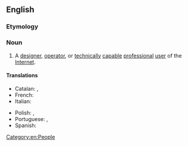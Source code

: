 {{also|Internaut}}
==English==

===Etymology===
{{suffix|en|Internet|naut}}

===Noun===
{{wikipedia}}
{{en-noun}}

# A [[designer]], [[operator]], or [[technically]] [[capable]] [[professional]] [[user]] of the [[Internet]].

====Translations====
{{trans-top|internaut}}
* Catalan: {{t+|ca|internauta|m|f}}, {{t+|ca|cibernauta|m|f}}
* French: {{t+|fr|internaute|m|f}}
* Italian: {{t+|it|internauta|m|f}}
{{trans-mid}}
* Polish: {{t+|pl|internauta|m}}, {{t+|pl|internautka|f}}
* Portuguese: {{t+|pt|internauta|m|f}}, {{t|pt|cibernauta|m|f}}
* Spanish: {{t+|es|cibernauta|m|f}}
{{trans-bottom}}

[[Category:en:People]]